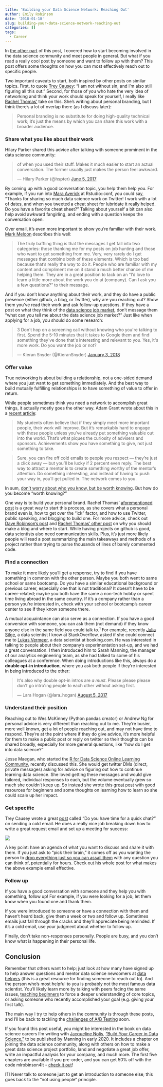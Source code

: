 ```yaml
---
title: 'Building your Data Science Network: Reaching Out'
author: Emily Robinson
date: '2018-01-10'
slug: building-your-data-science-network-reaching-out
categories: []
tags:
  - Career
---
```


In [the other part](https://hookedondata.org/Building-Your-Data-Science-Network-Finding-Community/) of this post, I covered how to start becoming involved in the data science community and meet people in general. But what if you read a really cool post by someone and want to follow up with them? This post offers some thoughts on how you can most effectively reach out to specific people. 

Two important caveats to start, both inspired by other posts on similar topics. First, to quote [Trey Causey](https://medium.com/@treycausey/do-you-have-time-for-a-quick-chat-c3f7e46de89d): "I am not without sin, and I'm also still figuring all this out." Second, for those of you who hate the very idea of networking and think your work should speak for yourself, I really like [Rachel Thomas'](http://www.fast.ai/2017/12/18/personal-brand/) take on this. She's writing about personal branding, but I think there's a lot of overlap there (as I discuss later): 

> Personal branding is no substitute for doing high-quality technical work; it’s just the means by which you can share this work with a broader audience.

### Share what you like about their work

Hilary Parker shared this advice after talking with someone prominent in the data science community: 

<blockquote class="twitter-tweet" data-lang="en"><p lang="en" dir="ltr">of when you used their stuff. Makes it much easier to start an actual conversation. The former usually just makes the person feel awkward.</p>&mdash; Hilary Parker (@hspter) <a href="https://twitter.com/hspter/status/871822174662905857?ref_src=twsrc%5Etfw">June 5, 2017</a></blockquote>
<script async src="https://platform.twitter.com/widgets.js" charset="utf-8"></script>

By coming up with a good conversation topic, you help them help you. For example, if you run into [Mara Averick](https://twitter.com/dataandme) at Rstudio::conf, you could say, "Thanks for sharing so much data science work on Twitter! I work with a lot of dates, and when you tweeted a cheat sheet for lubridate it really helped. Do you have a favorite cheat sheet?" Talking about yourself a bit can also help avoid awkward fangirling, and ending with a question keeps the conversation open. 

Over email, it's even more important to show you're familiar with their work. [Mark Meloon](http://www.markmeloon.com/climbing-relationship-ladder-get-data-science-job/) describes this well:

> The truly baffling thing is that the messages I get fall into two categories: those thanking me for my posts on job hunting and those who want to get something from me. Very, very rarely do I get messages that combine both of these elements. Which is too bad because that’s really the way to do it. People who are familiar with my content and compliment me on it stand a much better chance of me helping them. They are in a great position to tack on an “I’d love to learn a little more about the work you do at (company). Can I ask you a few questions?” to their message.

And if you don't know anything about their work, and they do have a public presence (either github, a blog, or Twitter), why are you reaching out? Show them you've read their work and ask follow-up questions. If they have a post on what they think of the [data science job market](http://treycausey.com/data_science_interviews.html), don't message them "what can you tell me about the data science job market?" Just like when applying for a job, you should do some research:

<blockquote class="twitter-tweet" data-conversation="none" data-lang="en"><p lang="en" dir="ltr">3 Don&#39;t hop on a screening call without knowing who you&#39;re talking to first. Spend the 5-10 minutes that it takes to Google them and find something they&#39;ve done that&#39;s interesting and relevant to you. Yes, it&#39;s more work. Do you want the job or not?</p>&mdash; Kieran Snyder (@KieranSnyder) <a href="https://twitter.com/KieranSnyder/status/948614223537426432?ref_src=twsrc%5Etfw">January 3, 2018</a></blockquote>
<script async src="https://platform.twitter.com/widgets.js" charset="utf-8"></script>


### Offer value

True networking is about building a relationship, not a one-sided demand where you just want to get something immediately. And the best way to build mutually fulfilling relationships is to have something of value to offer in return. 

While people sometimes think you need a network to accomplish great things, it actually mostly goes the other way. Adam Grant wrote about this in a [recent article](https://www.nytimes.com/2017/08/24/opinion/sunday/networking-connections-business.html?_r=0):

> My students often believe that if they simply meet more important people, their work will improve. But it’s remarkably hard to engage with those people unless you’ve already put something valuable out into the world. That’s what piques the curiosity of advisers and sponsors. Achievements show you have something to give, not just something to take.

> Sure, you can fire off cold emails to people you respect — they’re just a click away — but you’ll be lucky if 2 percent even reply. The best way to attract a mentor is to create something worthy of the mentor’s attention. Do something interesting, and instead of having to push your way in, you’ll get pulled in. The network comes to you.

In sum, [don't worry about who you know, but be worth knowing](https://static1.squarespace.com/static/50d63bc4e4b0e383f5b2a05a/t/5655fa1de4b0f60cdb986ad5/1448475165543/Job+market+advice+for+PhDs+November2015-2.pdf). But how do you become "worth knowing?" 

One way is to build your personal brand. Rachel Thomas’ [aforementioned post](http://www.fast.ai/2017/12/18/personal-brand/) is a great way to start this process, as she covers what a personal brand even is, how to get over the "ick" factor, and how to use Twitter, public speaking, and blogging to build one. For more advice, check out [Dave Robinson's post](http://varianceexplained.org/r/start-blog/) and [Rachel Thomas' other post](https://medium.com/@racheltho/why-you-yes-you-should-blog-7d2544ac1045) on why you should make a blog and where to start. While having projects on github is good, data scientists also need communication skills. Plus, it's just more likely people will read a post summarizing the main takeaways and methods of a project rather than trying to parse thousands of lines of barely commented code. 

### Find a connection

To make it more likely you’ll get a response, try to find if you have something in common with the other person. Maybe you both went to same school or same bootcamp. Do you have a similar educational background or previous career, especially one that is not traditional?  It doesn't have to be career-related; maybe you both have the same a non-tech hobby or spent time living abroad in the same country. If it's a company rather than a person you're interested in, check with your school or bootcamp's career center to see if they know someone there. 

A mutual acquaintance can also serve as a connection. If you have a good conversion with someone, you can ask them (not demand) if they know anyone else in the same field you could talk to.<sup>1</sup> For example, recently [Julia Silge](https://twitter.com/juliasilge), a data scientist I know at StackOverflow, asked if she could connect me to [Lukas Vermeer](https://lukasvermeer.github.io), a data scientist at booking.com. He was interested in talking to people about their company's experimentation set-up, and we had a great conversation. I then introduced him to Sarah Manning, the manager of our analytics engineering team, as she had talked to some of his colleagues at a conference. When doing introductions like this, always do a **double opt-in introduction**, where you ask both people if they're interested in being introduced to the other:

<blockquote class="twitter-tweet" data-lang="en"><p lang="en" dir="ltr">It&#39;s also why double opt-in intros are *a must*. Please please please don&#39;t go intro&#39;ing people to each other without asking first.</p>&mdash; Lara Hogan (@lara_hogan) <a href="https://twitter.com/lara_hogan/status/893953892404297728?ref_src=twsrc%5Etfw">August 5, 2017</a></blockquote>
<script async src="https://platform.twitter.com/widgets.js" charset="utf-8"></script>

### Understand their position

Reaching out to Wes McKinney (Python pandas creator) or Andrew Ng for personal advice is very different than reaching out to me. They're busier, more well known, get a lot of people reaching out, and may not have time to respond. They're at the point where if they do give advice, it's more helpful for them to make a public post or reply on twitter so their thoughts can be shared broadly, especially for more general questions, like "how do I get into data science?" 

Jesse Maegan, who started the [R for Data Science Online Learning Community](https://medium.com/@kierisi/r4ds-the-next-iteration-d51e0a1b0b82), recently discussed this. She would get twitter DMs (direct, private messages) asking for advice on figuring out how to continue learning data science. She loved getting these messages and would give tailored, individual responses to each, but the volume eventually grew so much she couldn't keep up. So instead she wrote this [great post](https://medium.com/@kierisi/data-science-and-r-how-do-i-start-7a87426e103e) with good resources for beginners and some thoughts on learning how to learn so she could scale up her impact.  

### Get specific

Trey Causey wrote a great [post](https://medium.com/@treycausey/do-you-have-time-for-a-quick-chat-c3f7e46de89d) called "Do you have time for a quick chat?" on sending a cold email. He does a really nice job breaking down how to write a great request email and set up a meeting for success:

![](/img/Trey_post_screenshot.png)

A key point: have an agenda of what you want to discuss and share it with them. If you just ask to "pick their brain," it comes off as you wanting the person to [drop everything just so you can assail them](http://www.markmeloon.com/climbing-relationship-ladder-get-data-science-job/) with any question you can think of, potentially for hours. Check out his whole post for what makes the above example email effective. 

### Follow up

If you have a good conversation with someone and they help you with something, follow up! For example, if you were looking for a job, let them know when you found one and thank them. 

If you were introduced to someone or have a connection with them and haven't heard back, give them a week or two and follow up. Sometimes emails just fall through the cracks and they'll appreciate being reminded. If it's a cold email, use your judgment about whether to follow up. 

Finally, don't take non-responses personally. People are busy, and you don't know what is happening in their personal life. 

## Conclusion

Remember that others want to help; just look at how many have signed up to help answer questions and mentor data science newcomers at [data helpers](https://www.datahelpers.org/) (this is a great resource for finding someone to reach out to). And the person who's most helpful to you is probably not the most famous data scientist. You'll likely learn more by talking with peers facing the same issues, [teaching beginners](https://twitter.com/sarahmei/status/929225969881161728) to force a deeper understanding of core topics, or asking someone who recently accomplished your goal (e.g. giving your first talk).   

The main way I try to help others in the community is through these posts, and I'll be back to tackling the [challenges of A/B Testing](https://www.youtube.com/watch?v=SF-ryGgLOgQ) soon. 

If you found this post useful, you might be interested in the book on data science careers I'm writing with [Jacqueline Nolis](jnolis.com), ["Build Your Career in Data Science,"](https://www.manning.com/books/build-your-career-in-data-science?a_aid=buildcareer&a_bid=76784b6a) to be published by Manning in early 2020. It includes a chapter on joining the data science community, along with others on how to make a great data science project portfolio, land and negotiate a great job offer, write an impactful analysis for your company, and much more. The first five chapters are available if you pre-order, and you can get 50% off with the code mlrobinson4lt - [check it out](https://www.manning.com/books/build-your-career-in-data-science?a_aid=buildcareer&a_bid=76784b6a)!

[1] Never talk to someone just to get an introduction to someone else; this goes back to the "not using people" principle. 
